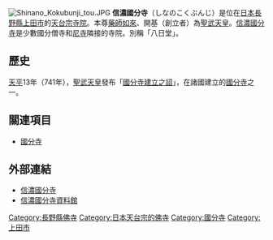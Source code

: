 {{日本寺院
| name = 信濃國分寺
| img = File:Shinano Kokubun-ji 2010.jpg
| img_capt = 本堂
| image_width = 260
| nihongo = 信濃国分寺
| hiragana = しなのこくぶんじ
| romaji = Shinano Kokubun-ji
| location = [[長野縣|長野縣]][[上田市|上田市]]大字國分1049
| sangou = 無
| section = [[天台宗|天台宗]]
| god = [[藥師如來|藥師如來]]
| found_year = [[天平_(聖武天皇)|天平]]13年（741年）
| founder = [[聖武天皇|聖武天皇]]（勅願）
| official_name = 
| alias = 
| struct = 
| title = [[中部四十九藥師靈場|中部四十九藥師靈場]]1番
| cultural_collection = 三重塔（重要文化財）<br />舊國分寺跡（國之史跡）<br />本堂（縣寶）<br />石造多寶塔・本堂勸進帳 他（市文化財）
}}
[[File:Shinano_Kokubunji_tou.JPG|thumb]]
'''信濃國分寺'''（しなのこくぶんじ）是位在[[日本|日本]][[長野縣|長野縣]][[上田市|上田市]]的[[天台宗|天台宗]][[寺院|寺院]]。本尊[[藥師如來|藥師如來]]、開基（創立者）為[[聖武天皇|聖武天皇]]。[[信濃國|信濃]][[國分寺|國分寺]]是少數國分僧寺和[[尼寺|尼寺]]隣接的寺院。別稱「八日堂」。

== 歷史 ==
[[天平_(聖武天皇)|天平]]13年（741年），[[聖武天皇|聖武天皇]]發布「[[國分寺建立之詔|國分寺建立之詔]]」，在諸國建立的[[國分寺|國分寺]]之一。

== 關連項目 ==
*[[國分寺|國分寺]]

== 外部連結 ==
* [http://www.avis.ne.jp/~kokubunj/ 信濃國分寺] {{Wayback|url=http://www.avis.ne.jp/~kokubunj/ |date=20091216023348 }}
* [http://museum.umic.ueda.nagano.jp/kokubunji/ 信濃國分寺資料館] {{Wayback|url=http://museum.umic.ueda.nagano.jp/kokubunji/ |date=20180409151502 }}

{{DEFAULTSORT:Shinano Kokubunji}}
[[Category:長野縣佛寺|Category:長野縣佛寺]]
[[Category:日本天台宗的佛寺|Category:日本天台宗的佛寺]]
[[Category:國分寺|Category:國分寺]]
[[Category:上田市|Category:上田市]]



{{Religion-buil-stub}}